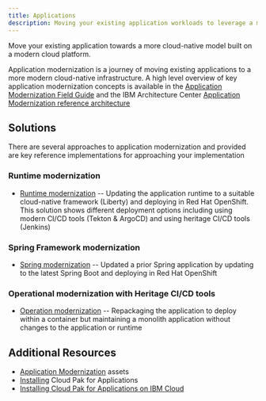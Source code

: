 ```yaml
---
title: Applications
description: Moving your existing application workloads to leverage a modern cloud platform
---
```


<PageDescription>

Move your existing application towards a more cloud-native model built on a modern cloud platform.

</PageDescription>

<Title> Reference Solution Implementations </Title>

Application modernization is a journey of moving existing applications to a more modern cloud-native infrastructure.
A high level overview of key application modernization concepts is available in the [Application Modernization Field Guide](https://www.ibm.com/cloud/garage/content/field-guide/app-modernization-field-guide/) and the IBM Architecture Center [Application Modernization reference architecture](https://www.ibm.com/cloud/garage/architectures/application-modernization/)

## Solutions

There are several approaches to application modernization and provided are key reference implementations for approaching your implementation

### Runtime modernization
* [Runtime modernization](./liberty/README.md) -- Updating the application runtime to a suitable cloud-native framework (Liberty) and deploying in Red Hat OpenShift. This solution shows different deployment options including using modern CI/CD tools (Tekton & ArgoCD) and using heritage CI/CD tools (Jenkins)

### Spring Framework modernization
* [Spring modernization](./spring/README.md) -- Updated a prior Spring application by updating to the latest Spring Boot and deploying in Red Hat OpenShift

### Operational modernization with Heritage CI/CD tools
* [Operation modernization](./was90/README.md) -- Repackaging the application to deploy within a container but maintaining a monolith application without changes to the application or runtime


## Additional Resources

* [Application Modernization](https://ibm-cloud-architecture.github.io/deliverables/application-modernization.html) assets
* [Installing](https://cloudpak8s.io/apps/cp4a_overview/) Cloud Pak for Applications
* [Installing Cloud Pak for Applications on IBM Cloud](https://github.com/vandepol/CP4AonOCPonIBMCloud/blob/master/README.md)

